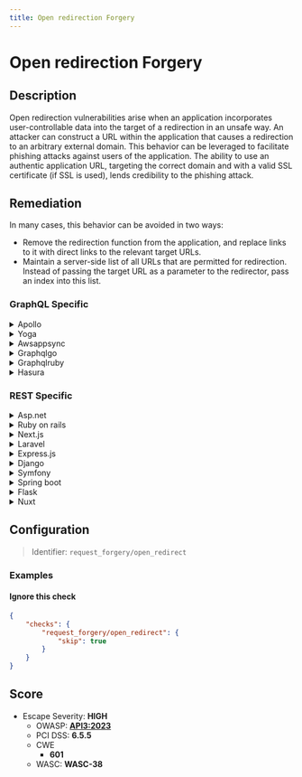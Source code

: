 ```yaml
---
title: Open redirection Forgery
---
```


# Open redirection Forgery

## Description

Open redirection vulnerabilities arise when an application incorporates user-controllable data into the target of a redirection in an unsafe way.
An attacker can construct a URL within the application that causes a redirection to an arbitrary external domain. This behavior can be leveraged to facilitate phishing attacks against users of the application.
The ability to use an authentic application URL, targeting the correct domain and with a valid SSL certificate (if SSL is used), lends credibility to the phishing attack.


## Remediation

In many cases, this behavior can be avoided in two ways:
- Remove the redirection function from the application, and replace links to it with direct links to the relevant target URLs.
- Maintain a server-side list of all URLs that are permitted for redirection. Instead of passing the target URL as a parameter to the redirector, pass an index into this list.



### GraphQL Specific

<details>
    <summary>Apollo</summary>

In Apollo, ensure that all redirects are validated against a whitelist of allowed URLs before redirecting. Use server-side logic to handle the redirection.

</details>

<details>
    <summary>Yoga</summary>

For Yoga, validate all URLs against a list of approved destinations before performing a redirect. Avoid using user input directly in the redirection logic.

</details>

<details>
    <summary>Awsappsync</summary>

With AWS AppSync, use VTL (Velocity Template Language) to validate the URL against a predefined list of safe URLs before redirecting.

</details>

<details>
    <summary>Graphqlgo</summary>

In GraphQL Go, validate the redirect URL against a list of allowed domains. Do not use user input directly for redirection without validation.

</details>

<details>
    <summary>Graphqlruby</summary>

In GraphQL Ruby, ensure that redirection URLs are validated against a whitelist. Use Ruby's URI module to parse and validate the URL.

</details>

<details>
    <summary>Hasura</summary>

For Hasura, implement server-side validation to check the URL against a list of allowed domains before performing a redirect.

</details>


### REST Specific

<details>
    <summary>Asp.net</summary>

In ASP.NET, use the Uri.IsWellFormedUriString method to validate URLs and ensure they belong to a whitelist of allowed domains before redirecting.

</details>

<details>
    <summary>Ruby on rails</summary>

In Ruby on Rails, use the URI module to parse the URL and compare the host against a whitelist of allowed domains before redirecting.

</details>

<details>
    <summary>Next.js</summary>

In Next.js, validate the URL on the server side before redirecting. Use a list of allowed domains to check against the URL's hostname.

</details>

<details>
    <summary>Laravel</summary>

In Laravel, use the validator to ensure the URL is a valid URL and belongs to a list of allowed domains before redirecting.

</details>

<details>
    <summary>Express.js</summary>

In Express.js, validate the URL against a whitelist of allowed domains before redirecting. Use the URL module to parse and validate the URL.

</details>

<details>
    <summary>Django</summary>

In Django, use the URLValidator to ensure the URL is valid and check the domain against a list of allowed domains before redirecting.

</details>

<details>
    <summary>Symfony</summary>

In Symfony, use the Symfony's Validator component to validate the URL and ensure it matches a pattern that includes only allowed domains before redirecting.

</details>

<details>
    <summary>Spring boot</summary>

In Spring Boot, use Java's URI class to validate the URL and check if the domain is in the list of allowed domains before redirecting.

</details>

<details>
    <summary>Flask</summary>

In Flask, validate the URL with Werkzeug's url_parse and check the domain against a list of allowed domains before redirecting.

</details>

<details>
    <summary>Nuxt</summary>

In Nuxt.js, validate the URL on the server side before redirecting. Use a list of allowed domains to check against the URL's hostname.

</details>

## Configuration

> Identifier: `request_forgery/open_redirect`



### Examples



#### Ignore this check

```json
{
    "checks": {
        "request_forgery/open_redirect": {
            "skip": true
        }
    }
}
```




## Score

- Escape Severity: **<span className="high-severity">HIGH</span>**
  - OWASP: **[API3:2023](https://github.com/OWASP/API-Security/blob/master/editions/2023/en/0xa3-broken-object-property-level-authorization.md)**
  - PCI DSS: **6.5.5**
  - CWE
    - **601**
  - WASC: **WASC-38**
  
  






